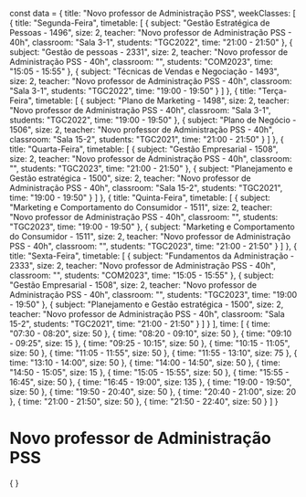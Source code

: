 const data = {
  title: "Novo professor de Administração PSS",
  weekClasses: [
    {
      title: "Segunda-Feira",
      timetable: [
        {
          subject: "Gestão Estratégica de Pessoas - 1496",
          size: 2,
          teacher: "Novo professor de Administração PSS - 40h",
          classroom: "Sala 3-1",
          students: "TGC2022",
          time: "21:00 - 21:50"
        },
        {
          subject: "Gestão de pessoas - 2331",
          size: 2,
          teacher: "Novo professor de Administração PSS - 40h",
          classroom: "",
          students: "COM2023",
          time: "15:05 - 15:55"
        },
        {
          subject: "Técnicas de Vendas e Negociação - 1493",
          size: 2,
          teacher: "Novo professor de Administração PSS - 40h",
          classroom: "Sala 3-1",
          students: "TGC2022",
          time: "19:00 - 19:50"
        }
      ]
    },
    {
      title: "Terça-Feira",
      timetable: [
        {
          subject: "Plano de Marketing - 1498",
          size: 2,
          teacher: "Novo professor de Administração PSS - 40h",
          classroom: "Sala 3-1",
          students: "TGC2022",
          time: "19:00 - 19:50"
        },
        {
          subject: "Plano de Negócio - 1506",
          size: 2,
          teacher: "Novo professor de Administração PSS - 40h",
          classroom: "Sala 15-2",
          students: "TGC2021",
          time: "21:00 - 21:50"
        }
      ]
    },
    {
      title: "Quarta-Feira",
      timetable: [
        {
          subject: "Gestão Empresarial - 1508",
          size: 2,
          teacher: "Novo professor de Administração PSS - 40h",
          classroom: "",
          students: "TGC2023",
          time: "21:00 - 21:50"
        },
        {
          subject: "Planejamento e Gestão estratégica - 1500",
          size: 2,
          teacher: "Novo professor de Administração PSS - 40h",
          classroom: "Sala 15-2",
          students: "TGC2021",
          time: "19:00 - 19:50"
        }
      ]
    },
    {
      title: "Quinta-Feira",
      timetable: [
        {
          subject: "Marketing e Comportamento do Consumidor - 1511",
          size: 2,
          teacher: "Novo professor de Administração PSS - 40h",
          classroom: "",
          students: "TGC2023",
          time: "19:00 - 19:50"
        },
        {
          subject: "Marketing e Comportamento do Consumidor - 1511",
          size: 2,
          teacher: "Novo professor de Administração PSS - 40h",
          classroom: "",
          students: "TGC2023",
          time: "21:00 - 21:50"
        }
      ]
    },
    {
      title: "Sexta-Feira",
      timetable: [
        {
          subject: "Fundamentos da Administração - 2333",
          size: 2,
          teacher: "Novo professor de Administração PSS - 40h",
          classroom: "",
          students: "COM2023",
          time: "15:05 - 15:55"
        },
        {
          subject: "Gestão Empresarial - 1508",
          size: 2,
          teacher: "Novo professor de Administração PSS - 40h",
          classroom: "",
          students: "TGC2023",
          time: "19:00 - 19:50"
        },
        {
          subject: "Planejamento e Gestão estratégica - 1500",
          size: 2,
          teacher: "Novo professor de Administração PSS - 40h",
          classroom: "Sala 15-2",
          students: "TGC2021",
          time: "21:00 - 21:50"
        }
      ]
    }
  ],
  time: [
    {
      time: "07:30 - 08:20",
      size: 50
    },
    {
      time: "08:20 - 09:10",
      size: 50
    },
    {
      time: "09:10 - 09:25",
      size: 15
    },
    {
      time: "09:25 - 10:15",
      size: 50
    },
    {
      time: "10:15 - 11:05",
      size: 50
    },
    {
      time: "11:05 - 11:55",
      size: 50
    },
    {
      time: "11:55 - 13:10",
      size: 75
    },
    {
      time: "13:10 - 14:00",
      size: 50
    },
    {
      time: "14:00 - 14:50",
      size: 50
    },
    {
      time: "14:50 - 15:05",
      size: 15
    },
    {
      time: "15:05 - 15:55",
      size: 50
    },
    {
      time: "15:55 - 16:45",
      size: 50
    },
    {
      time: "16:45 - 19:00",
      size: 135
    },
    {
      time: "19:00 - 19:50",
      size: 50
    },
    {
      time: "19:50 - 20:40",
      size: 50
    },
    {
      time: "20:40 - 21:00",
      size: 20
    },
    {
      time: "21:00 - 21:50",
      size: 50
    },
    {
      time: "21:50 - 22:40",
      size: 50
    }
  ]
}

# Novo professor de Administração PSS

<div>
    {
        <Grid
            title={data.title} 
            weekClasses={data.weekClasses} 
            time={data.time}
        />
    }
</div>